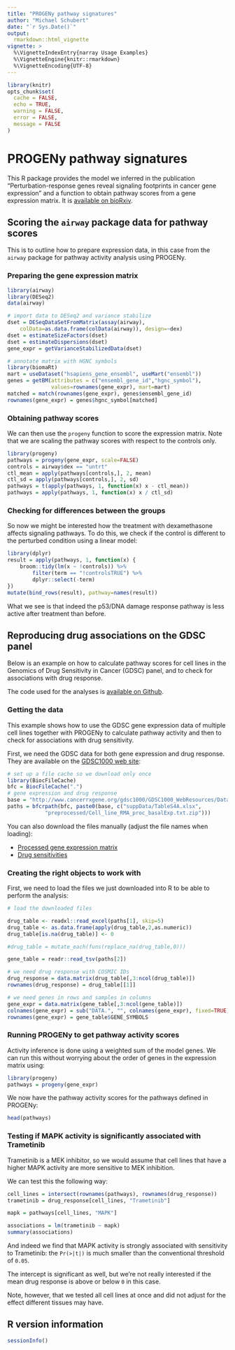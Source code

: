 ```yaml
---
title: "PROGENy pathway signatures"
author: "Michael Schubert"
date: "`r Sys.Date()`"
output:
  rmarkdown::html_vignette
vignette: >
  %\VignetteIndexEntry{narray Usage Examples}
  %\VignetteEngine{knitr::rmarkdown}
  %\VignetteEncoding{UTF-8}
---
```


```r
library(knitr)
opts_chunk$set(
  cache = FALSE,
  echo = TRUE,
  warning = FALSE,
  error = FALSE,
  message = FALSE
)
```

PROGENy pathway signatures
==========================

This R package provides the model we inferred in the publication
"Perturbation-response genes reveal signaling footprints in cancer gene
expression" and a function to obtain pathway scores from a gene expression
matrix. It is [available on
bioRxiv](http://www.biorxiv.org/content/early/2016/08/28/065672).

Scoring the `airway` package data for pathway scores
----------------------------------------------------

This is to outline how to prepare expression data, in this case from the
`airway` package for pathway activity analysis using PROGENy.

### Preparing the gene expression matrix

```r
library(airway)
library(DESeq2)
data(airway)

# import data to DESeq2 and variance stabilize
dset = DESeqDataSetFromMatrix(assay(airway),
    colData=as.data.frame(colData(airway)), design=~dex)
dset = estimateSizeFactors(dset)
dset = estimateDispersions(dset)
gene_expr = getVarianceStabilizedData(dset)

# annotate matrix with HGNC symbols
library(biomaRt)
mart = useDataset("hsapiens_gene_ensembl", useMart("ensembl"))
genes = getBM(attributes = c("ensembl_gene_id","hgnc_symbol"),
              values=rownames(gene_expr), mart=mart)
matched = match(rownames(gene_expr), genes$ensembl_gene_id)
rownames(gene_expr) = genes$hgnc_symbol[matched]
```

### Obtaining pathway scores

We can then use the `progeny` function to score the expression matrix. Note
that we are scaling the pathway scores with respect to the controls only.

```r
library(progeny)
pathways = progeny(gene_expr, scale=FALSE)
controls = airway$dex == "untrt"
ctl_mean = apply(pathways[controls,], 2, mean)
ctl_sd = apply(pathways[controls,], 2, sd)
pathways = t(apply(pathways, 1, function(x) x - ctl_mean))
pathways = apply(pathways, 1, function(x) x / ctl_sd)
```

### Checking for differences between the groups

So now we might be interested how the treatment with dexamethasone affects
signaling pathways. To do this, we check if the control is different to the
perturbed condition using a linear model:

```r
library(dplyr)
result = apply(pathways, 1, function(x) {
    broom::tidy(lm(x ~ !controls)) %>%
        filter(term == "!controlsTRUE") %>%
        dplyr::select(-term)
})
mutate(bind_rows(result), pathway=names(result))
```

What we see is that indeed the p53/DNA damage response pathway is less active
after treatment than before.

Reproducing drug associations on the GDSC panel
-----------------------------------------------

Below is an example on how to calculate pathway scores for cell lines in the
Genomics of Drug Sensitivity in Cancer (GDSC) panel, and to check for
associations with drug response.

The code used for the analyses is [available on
Github](https://github.com/saezlab/footprints).

### Getting the data

This example shows how to use the GDSC gene expression data of multiple cell
lines together with PROGENy to calculate pathway activity and then to check for
associations with drug sensitivity.

First, we need the GDSC data for both gene expression and drug response. They
are available on the [GDSC1000 web
site](http://www.cancerrxgene.org/gdsc1000/GDSC1000_WebResources/Home.html):

```r
# set up a file cache so we download only once
library(BiocFileCache)
bfc = BiocFileCache(".")
# gene expression and drug response
base = "http://www.cancerrxgene.org/gdsc1000/GDSC1000_WebResources/Data/"
paths = bfcrpath(bfc, paste0(base, c("suppData/TableS4A.xlsx",
            "preprocessed/Cell_line_RMA_proc_basalExp.txt.zip")))
```

You can also download the files manually (adjust the file names when loading):

 * [Processed gene expression
   matrix](http://www.cancerrxgene.org/gdsc1000/GDSC1000_WebResources/Data/preprocessed/Cell_line_RMA_proc_basalExp.txt.zip)
 * [Drug
   sensitivities](http://www.cancerrxgene.org/gdsc1000/GDSC1000_WebResources/Data/suppData/TableS4A.xlsx)

### Creating the right objects to work with

First, we need to load the files we just downloaded into R to be able to
perform the analysis:

```r
# load the downloaded files

drug_table <- readxl::read_excel(paths[1], skip=5)
drug_table <- as.data.frame(apply(drug_table,2,as.numeric))
drug_table[is.na(drug_table)] <- 0

#drug_table = mutate_each(funs(replace_na(drug_table,0)))

gene_table = readr::read_tsv(paths[2])

# we need drug response with COSMIC IDs
drug_response = data.matrix(drug_table[,3:ncol(drug_table)])
rownames(drug_response) = drug_table[[1]]

# we need genes in rows and samples in columns
gene_expr = data.matrix(gene_table[,3:ncol(gene_table)])
colnames(gene_expr) = sub("DATA.", "", colnames(gene_expr), fixed=TRUE)
rownames(gene_expr) = gene_table$GENE_SYMBOLS
```

### Running PROGENy to get pathway activity scores

Activity inference is done using a weighted sum of the model genes. We can run
this without worrying about the order of genes in the expression matrix using:

```r
library(progeny)
pathways = progeny(gene_expr)
```

We now have the pathway activity scores for the pathways defined in PROGENy:

```r
head(pathways)
```

### Testing if MAPK activity is significantly associated with Trametinib

Trametinib is a MEK inhibitor, so we would assume that cell lines that have a
higher MAPK activity are more sensitive to MEK inhibition.

We can test this the following way:

```r
cell_lines = intersect(rownames(pathways), rownames(drug_response))
trametinib = drug_response[cell_lines, "Trametinib"]

mapk = pathways[cell_lines, "MAPK"]

associations = lm(trametinib ~ mapk)
summary(associations)
```

And indeed we find that MAPK activity is strongly associated with sensitivity
to Trametinib: the `Pr(>|t|)` is much smaller than the conventional threshold
of `0.05`.

The intercept is significant as well, but we're not really interested if the
mean drug response is above or below `0` in this case.

Note, however, that we tested all cell lines at once and did not adjust for the
effect different tissues may have.

R version information
---------------------

```r
sessionInfo()
```
